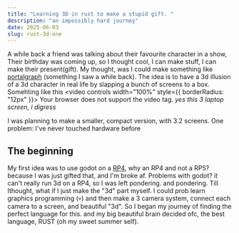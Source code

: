 ```yaml
---
title: "Learning 3D in rust to make a stupid gift. "
description: "an impossibly hard journey"
date: 2025-06-03
slug: rust-3d-one
---
```


A while back a friend was talking about their favourite character in a show, 
Their birthday was coming up, so I thought cool, I can make stuff, I can make their present(gift).
My thought, was I could make something like [portalgraph](https://portalgraph.io) (something I saw a while back). 
The idea is to have a 3d illusion of a 3d character in real life by slapping a bunch of screens to a box.
Somehting like this
<video controls width="100%" style={{ borderRadius: "12px" }}>
  <source src="https://www.portalgraph.com/videos/Portalgraph%203%20screen%20type.mp4" type="video/mp4" />
  Your browser does not support the video tag.
</video>
*yes this 3 laptop screen, i digress*

I was planning to make a smaller, compact version, with 3.2 screens. 
One problem: I've never touched hardware before

## The beginning

My first idea was to use godot on a [RP4](), why an RP4 and not a RP5? because I was just gifted that, and I'm broke af. 
Problems with godot? it can't really run 3d on a RP4, so I was left pondering. and pondering. 
Till Ithought, what if I just make the "3d" part myself. I could prob learn graphics programming (:skull:) and then make a 3 camera system, connect each camera to a screen, and beautiful "3d".
So I began my journey of finding the perfect language for this. and my big beautiful brain decided ofc, the best language, RUST (oh my sweet summer self). 
